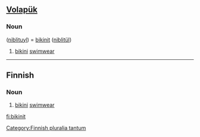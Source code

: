 ==[[Volapük]]==

===Noun===
{{infl|vo|noun}} ([[niblituyl]]) = [[bikinit]] ([[niblitül]]) 

# [[bikini]] [[swimwear]]

----

==Finnish==

===Noun===
{{fi-noun}} {{p}}

# [[bikini]] [[swimwear]]

[[Category:Finnish pluralia tantum]]

[[fi:bikinit]]